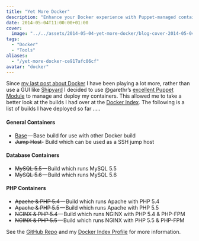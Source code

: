 ```yaml
---
title: "Yet More Docker"
description: "Enhance your Docker experience with Puppet-managed containers, featuring a suite of trusted builds for databases and PHP environments on the Docker Index."
date: 2014-05-04T11:00:00+01:00
cover:
  image: "../../assets/2014-05-04-yet-more-docker/blog-cover-2014-05-04-yet-more-docker.png"
tags:
  - "Docker"
  - "Tools"
aliases:
  - "/yet-more-docker-ce917afc06cf"
avatar: "docker"
---
```


Since [my last post about Docker](/2014/04/27/deploying-a-stable-docker-setup-on-centos-with-shipyard/) I have been playing a lot more, rather than use a GUI like [Shipyard](http://shipyard-project.com/) I decided to use @garethr’s [excellent Puppet Module](https://forge.puppetlabs.com/garethr/docker) to manage and deploy my containers. This allowed me to take a better look at the builds I had over at the [Docker Index](https://index.docker.io/). The following is a list of builds I have deployed so far …..

#### General Containers

- [Base](https://github.com/russmckendrick/docker/pkgs/container/base) — Base build for use with other Docker build
- <del>Jump Host</del>- Build which can be used as a SSH jump host

#### Database Containers

- <del>MySQL 5.5</del> — Build which runs MySQL 5.5
- <del>MySQL 5.6</del> — Build which runs MySQL 5.6

#### PHP Containers

- <del>Apache & PHP 5.4</del> — Build which runs Apache with PHP 5.4
- <del>Apache & PHP 5.5</del> — Build which runs Apache with PHP 5.5
- <del>NGINX & PHP 5.4</del> — Build which runs NGINX with PHP 5.4 & PHP-FPM
- <del>NGINX & PHP 5.5</del> — Build which runs NGINX with PHP 5.5 & PHP-FPM

See the [GitHub Repo](https://github.com/russmckendrick/docker) and my [Docker Index Profile](https://index.docker.io/u/russmckendrick/) for more information.
